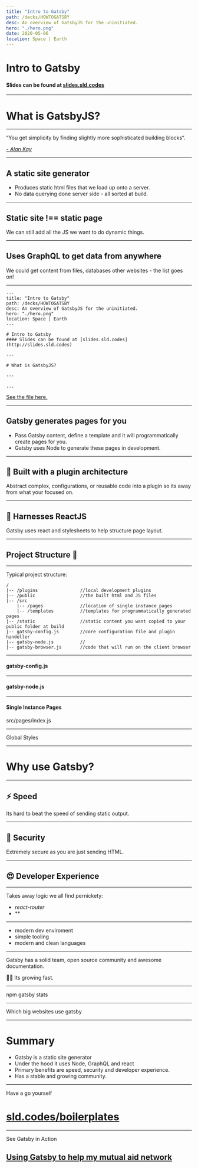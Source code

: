 ```yaml
---
title: "Intro to Gatsby"
path: /decks/HOWTOGATSBY
desc: An overview of GatsbyJS for the uninitiated.
hero: "./hero.png"
date: 2020-05-06
location: Space | Earth
---
```


# Intro to Gatsby
#### Slides can be found at [slides.sld.codes](http://slides.sld.codes)

---

# What is GatsbyJS?

---



“You get simplicity by finding slightly more sophisticated building blocks“.

 [*- Alan Kay*](https://www.youtube.com/watch?v=NdSD07U5uBs)


---

## A static site generator

- Produces static html files that we load up onto a server.
- No data querying done server side - all sorted at build.

---


## Static site !== static page

We can still add all the JS we want to do dynamic things.


---

## Uses GraphQL to get data from anywhere

We could get content from files, databases other websites - the list goes on!

---

```
---
title: "Intro to Gatsby"
path: /decks/HOWTOGATSBY
desc: An overview of GatsbyJS for the uninitiated.
hero: "./hero.png"
location: Space | Earth
---

# Intro to Gatsby
#### Slides can be found at [slides.sld.codes](http://slides.sld.codes)

---

# What is GatsbyJS?

---

...
```

<a href="https://github.com/slarsendisney/personal-site/blob/master/decks/HOWTOGATSBY/slides.mdx">
<p class="legal">See the file here.</p>
</a>


---

## Gatsby generates pages for you

- Pass Gatsby content, define a template and it will programmatically create pages for you.
- Gatsby uses Node to generate these pages in development.

---



## 🔌 Built with a plugin architecture

Abstract complex, configurations, or reusable code into a plugin so its away from what your focused on.

---


## 💪 Harnesses ReactJS

Gatsby uses react and stylesheets to help structure page layout.

---

## Project Structure 📁

---

<p class="legal">Typical project structure:</p>

``` 
/
|-- /plugins                //local development plugins
|-- /public                 //the built html and JS files
|-- /src
    |-- /pages              //location of single instance pages
    |-- /templates          //templates for programmatically generated pages
|-- /static                 //static content you want copied to your public folder at build
|-- gatsby-config.js        //core configuration file and plugin handeller
|-- gatsby-node.js          //
|-- gatsby-browser.js       //code that will run on the client browser
```


---

#### gatsby-config.js 

---

#### gatsby-node.js 

---

#### Single Instance Pages
<p class="legal">src/pages/index.js</p>

<Editor fullWidth  code={SingleInstancePages}/>

---

Global Styles

---

# Why use Gatsby?

---

## ⚡️ Speed

Its hard to beat the speed of sending static output.

---

## 🔑 Security

Extremely secure as you are just sending HTML.

---

## 😍 Developer Experience

---

Takes away logic we all find pernickety:

- *react-router*
- **

---

- modern dev enviroment
- simple tooling 
- modern and clean languages

---

Gatsby has a solid team, open source community and awesome documentation.

🏃‍♂️ Its growing fast.

---

npm gatsby stats

---

Which big websites use gatsby

---

# Summary

- Gatsby is a static site generator
- Under the hood it uses Node, GraphQL and react
- Primary benefits are speed, security and developer experience.
- Has a stable and growing community.

---

<p class="legal">Have a go yourself</p>

# [sld.codes/boilerplates](/boilerplates)

---

<p class="legal">See Gatsby in Action</p>

## [Using Gatsby to help my mutual aid network](/decks/CORONASUPPORT/slides/0)
